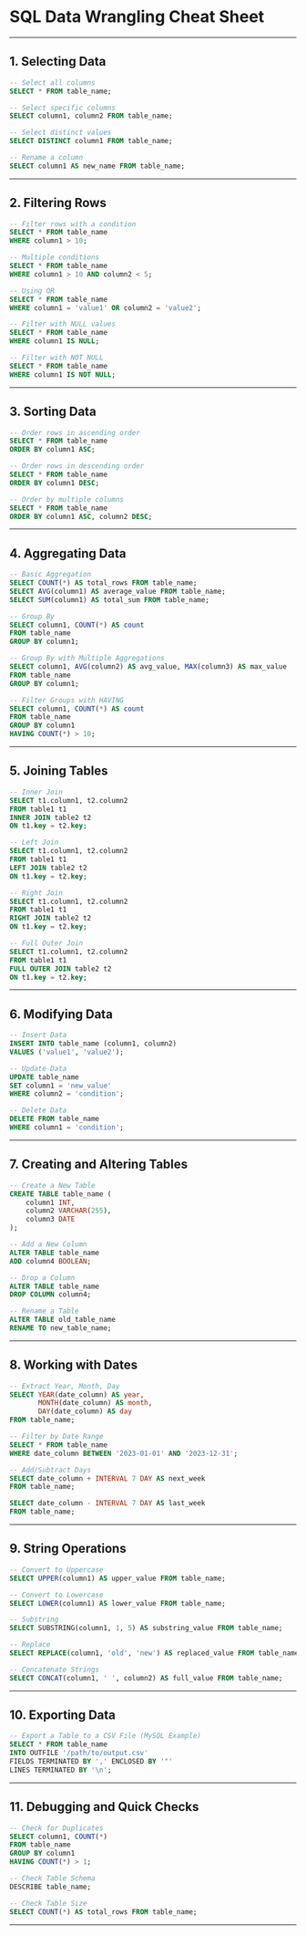 # **SQL Data Wrangling Cheat Sheet**

---

## **1. Selecting Data**
```sql
-- Select all columns
SELECT * FROM table_name;

-- Select specific columns
SELECT column1, column2 FROM table_name;

-- Select distinct values
SELECT DISTINCT column1 FROM table_name;

-- Rename a column
SELECT column1 AS new_name FROM table_name;
```

---

## **2. Filtering Rows**
```sql
-- Filter rows with a condition
SELECT * FROM table_name
WHERE column1 > 10;

-- Multiple conditions
SELECT * FROM table_name
WHERE column1 > 10 AND column2 < 5;

-- Using OR
SELECT * FROM table_name
WHERE column1 = 'value1' OR column2 = 'value2';

-- Filter with NULL values
SELECT * FROM table_name
WHERE column1 IS NULL;

-- Filter with NOT NULL
SELECT * FROM table_name
WHERE column1 IS NOT NULL;
```

---

## **3. Sorting Data**
```sql
-- Order rows in ascending order
SELECT * FROM table_name
ORDER BY column1 ASC;

-- Order rows in descending order
SELECT * FROM table_name
ORDER BY column1 DESC;

-- Order by multiple columns
SELECT * FROM table_name
ORDER BY column1 ASC, column2 DESC;
```

---

## **4. Aggregating Data**
```sql
-- Basic Aggregation
SELECT COUNT(*) AS total_rows FROM table_name;
SELECT AVG(column1) AS average_value FROM table_name;
SELECT SUM(column1) AS total_sum FROM table_name;

-- Group By
SELECT column1, COUNT(*) AS count
FROM table_name
GROUP BY column1;

-- Group By with Multiple Aggregations
SELECT column1, AVG(column2) AS avg_value, MAX(column3) AS max_value
FROM table_name
GROUP BY column1;

-- Filter Groups with HAVING
SELECT column1, COUNT(*) AS count
FROM table_name
GROUP BY column1
HAVING COUNT(*) > 10;
```

---

## **5. Joining Tables**
```sql
-- Inner Join
SELECT t1.column1, t2.column2
FROM table1 t1
INNER JOIN table2 t2
ON t1.key = t2.key;

-- Left Join
SELECT t1.column1, t2.column2
FROM table1 t1
LEFT JOIN table2 t2
ON t1.key = t2.key;

-- Right Join
SELECT t1.column1, t2.column2
FROM table1 t1
RIGHT JOIN table2 t2
ON t1.key = t2.key;

-- Full Outer Join
SELECT t1.column1, t2.column2
FROM table1 t1
FULL OUTER JOIN table2 t2
ON t1.key = t2.key;
```

---

## **6. Modifying Data**
```sql
-- Insert Data
INSERT INTO table_name (column1, column2)
VALUES ('value1', 'value2');

-- Update Data
UPDATE table_name
SET column1 = 'new_value'
WHERE column2 = 'condition';

-- Delete Data
DELETE FROM table_name
WHERE column1 = 'condition';
```

---

## **7. Creating and Altering Tables**
```sql
-- Create a New Table
CREATE TABLE table_name (
    column1 INT,
    column2 VARCHAR(255),
    column3 DATE
);

-- Add a New Column
ALTER TABLE table_name
ADD column4 BOOLEAN;

-- Drop a Column
ALTER TABLE table_name
DROP COLUMN column4;

-- Rename a Table
ALTER TABLE old_table_name
RENAME TO new_table_name;
```

---

## **8. Working with Dates**
```sql
-- Extract Year, Month, Day
SELECT YEAR(date_column) AS year,
       MONTH(date_column) AS month,
       DAY(date_column) AS day
FROM table_name;

-- Filter by Date Range
SELECT * FROM table_name
WHERE date_column BETWEEN '2023-01-01' AND '2023-12-31';

-- Add/Subtract Days
SELECT date_column + INTERVAL 7 DAY AS next_week
FROM table_name;

SELECT date_column - INTERVAL 7 DAY AS last_week
FROM table_name;
```

---

## **9. String Operations**
```sql
-- Convert to Uppercase
SELECT UPPER(column1) AS upper_value FROM table_name;

-- Convert to Lowercase
SELECT LOWER(column1) AS lower_value FROM table_name;

-- Substring
SELECT SUBSTRING(column1, 1, 5) AS substring_value FROM table_name;

-- Replace
SELECT REPLACE(column1, 'old', 'new') AS replaced_value FROM table_name;

-- Concatenate Strings
SELECT CONCAT(column1, ' ', column2) AS full_value FROM table_name;
```

---

## **10. Exporting Data**
```sql
-- Export a Table to a CSV File (MySQL Example)
SELECT * FROM table_name
INTO OUTFILE '/path/to/output.csv'
FIELDS TERMINATED BY ',' ENCLOSED BY '"'
LINES TERMINATED BY '\n';
```

---

## **11. Debugging and Quick Checks**
```sql
-- Check for Duplicates
SELECT column1, COUNT(*)
FROM table_name
GROUP BY column1
HAVING COUNT(*) > 1;

-- Check Table Schema
DESCRIBE table_name;

-- Check Table Size
SELECT COUNT(*) AS total_rows FROM table_name;
```

---
